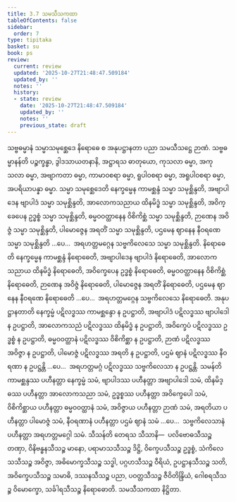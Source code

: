 ```yaml
---
title: 3.7 သမသီသကထာ
tableOfContents: false
sidebar:
  order: 7
type: tipitaka
basket: su
book: ps
review:
  current: review
  updated: '2025-10-27T21:48:47.509184'
  updated_by: ''
  notes: ''
  history:
  - state: review
    date: '2025-10-27T21:48:47.509184'
    updated_by: ''
    notes: ''
    previous_state: draft
---
```



<ReviewStatus review={frontmatter.review} showDetails={true} />

<HypothesisAnnotation frontmatter={frontmatter} />

<DynamicBreadcrumb />

<Division number="33" book="ps" e="ch" v="26" p="339">

<Paragraph number="1875" book="ps">
သဗ္ဗဓမ္မာနံ သမ္မာသမုစ္ဆေဒေ နိရောဓေ စ အနုပဋ္ဌာနတာ ပညာ သမသီသဋ္ဌေ ဉာဏံ.
</Paragraph>

<Paragraph number="1876" book="ps">
<Emphasis>သဗ္ဗဓမ္မာနန်</Emphasis>တိ ပဉ္စက္ခန္ဓာ, ဒွါဒသာယတနာနိ, အဋ္ဌာရသ ဓာတုယော, ကုသလာ ဓမ္မာ, အကုသလာ ဓမ္မာ, အဗျာကတာ ဓမ္မာ, ကာမာဝစရာ ဓမ္မာ, ရူပါဝစရာ ဓမ္မာ, အရူပါဝစရာ ဓမ္မာ, အပရိယာပန္နာ ဓမ္မာ. <Emphasis>သမ္မာ သမုစ္ဆေဒေ</Emphasis>တိ နေက္ခမ္မေန ကာမစ္ဆန္ဒံ သမ္မာ သမုစ္ဆိန္ဒတိ, အဗျာပါဒေန ဗျာပါဒံ သမ္မာ သမုစ္ဆိန္ဒတိ, အာလောကသညာယ ထိနမိဒ္ဓံ သမ္မာ သမုစ္ဆိန္ဒတိ, အဝိက္ခေပေန ဥဒ္ဓစ္စံ သမ္မာ သမုစ္ဆိန္ဒတိ, ဓမ္မဝဝတ္ထာနေန ဝိစိကိစ္ဆံ သမ္မာ သမုစ္ဆိန္ဒတိ, ဉာဏေန အဝိဇ္ဇံ သမ္မာ သမုစ္ဆိန္ဒတိ, ပါမောဇ္ဇေန အရတိံ သမ္မာ သမုစ္ဆိန္ဒတိ, ပဌမေန ဈာနေန နီဝရဏေ သမ္မာ သမုစ္ဆိန္ဒတိ …ပေ…  အရဟတ္တမဂ္ဂေန သဗ္ဗကိလေသေ သမ္မာ သမုစ္ဆိန္ဒတိ.
</Paragraph>

<Paragraph number="1877" book="ps">
<Emphasis>နိရောဓေ</Emphasis>တိ နေက္ခမ္မေန ကာမစ္ဆန္ဒံ နိရောဓေတိ, အဗျာပါဒေန ဗျာပါဒံ နိရောဓေတိ, အာလောကသညာယ ထိနမိဒ္ဓံ နိရောဓေတိ, အဝိက္ခေပေန ဥဒ္ဓစ္စံ နိရောဓေတိ, ဓမ္မဝဝတ္ထာနေန ဝိစိကိစ္ဆံ နိရောဓေတိ, ဉာဏေန အဝိဇ္ဇံ နိရောဓေတိ, ပါမောဇ္ဇေန အရတိံ နိရောဓေတိ, ပဌမေန ဈာနေန နီဝရဏေ နိရောဓေတိ …ပေ…  အရဟတ္တမဂ္ဂေန သဗ္ဗကိလေသေ နိရောဓေတိ.
</Paragraph>

<Paragraph number="1878" book="ps">
<Emphasis>အနုပဋ္ဌာနတာ</Emphasis>တိ နေက္ခမ္မံ ပဋိလဒ္ဓဿ ကာမစ္ဆန္ဒော န ဥပဋ္ဌာတိ, အဗျာပါဒံ ပဋိလဒ္ဓဿ ဗျာပါဒေါ န ဥပဋ္ဌာတိ, အာလောကသညံ ပဋိလဒ္ဓဿ ထိနမိဒ္ဓံ န ဥပဋ္ဌာတိ, အဝိက္ခေပံ ပဋိလဒ္ဓဿ ဥဒ္ဓစ္စံ န ဥပဋ္ဌာတိ, ဓမ္မဝဝတ္ထာနံ ပဋိလဒ္ဓဿ ဝိစိကိစ္ဆာ န ဥပဋ္ဌာတိ, ဉာဏံ ပဋိလဒ္ဓဿ အဝိဇ္ဇာ န ဥပဋ္ဌာတိ, ပါမောဇ္ဇံ ပဋိလဒ္ဓဿ အရတိ န ဥပဋ္ဌာတိ, ပဌမံ ဈာနံ ပဋိလဒ္ဓဿ နီဝရဏာ န ဥပဋ္ဌန္တိ …ပေ…  အရဟတ္တမဂ္ဂံ ပဋိလဒ္ဓဿ သဗ္ဗကိလေသာ န ဥပဋ္ဌန္တိ.
</Paragraph>

<Paragraph number="1879" book="ps">
<Emphasis>သမန်</Emphasis>တိ ကာမစ္ဆန္ဒဿ ပဟီနတ္တာ နေက္ခမ္မံ သမံ, ဗျာပါဒဿ ပဟီနတ္တာ အဗျာပါဒေါ သမံ, ထိနမိဒ္ဓဿ ပဟီနတ္တာ အာလောကသညာ သမံ, ဥဒ္ဓစ္စဿ ပဟီနတ္တာ အဝိက္ခေပေါ သမံ, ဝိစိကိစ္ဆာယ ပဟီနတ္တာ ဓမ္မဝဝတ္ထာနံ သမံ, အဝိဇ္ဇာယ ပဟီနတ္တာ ဉာဏံ သမံ, အရတိယာ ပဟီနတ္တာ ပါမောဇ္ဇံ သမံ, နီဝရဏာနံ ပဟီနတ္တာ ပဌမံ ဈာနံ သမံ …ပေ…  သဗ္ဗကိလေသာနံ ပဟီနတ္တာ အရဟတ္တမဂ္ဂေါ သမံ.
</Paragraph>

<Paragraph number="1880" book="ps">
<Emphasis>သီသန်</Emphasis>တိ တေရသ သီသာနိ—  ပလိဗောဓသီသဉ္စ တဏှာ, ဝိနိဗန္ဓနသီသဉ္စ မာနော, ပရာမာသသီသဉ္စ ဒိဋ္ဌိ, ဝိက္ခေပသီသဉ္စ ဥဒ္ဓစ္စံ, သံကိလေသသီသဉ္စ အဝိဇ္ဇာ, အဓိမောက္ခသီသဉ္စ သဒ္ဓါ, ပဂ္ဂဟသီသဉ္စ ဝီရိယံ, ဥပဋ္ဌာနသီသဉ္စ သတိ, အဝိက္ခေပသီသဉ္စ သမာဓိ, ဒဿနသီသဉ္စ ပညာ, ပဝတ္တသီသဉ္စ ဇီဝိတိန္ဒြိယံ, ဂေါစရသီသဉ္စ ဝိမောက္ခော, သင်္ခါရသီသဉ္စ နိရောဓောတိ.

</Paragraph>
</Division>

<Paragraph number="1881" type="center" book="ps">
သမသီသကထာ နိဋ္ဌိတာ.
</Paragraph>